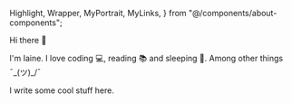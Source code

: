   Highlight,
  Wrapper,
  MyPortrait,
  MyLinks,
} from "@/components/about-components";

<Head>
  <title>blog | about me</title>
  <meta name="viewport" content="initial-scale=1.0, width=device-width" />
</Head>

<Wrapper>

<MyPortrait />

Hi there 👋

I'm Iaine. I love coding 💻, reading 📚 and sleeping 🛌. Among other things ¯\_(ツ)\_/¯

I write some cool stuff here.

<MyLinks/>
</Wrapper>
